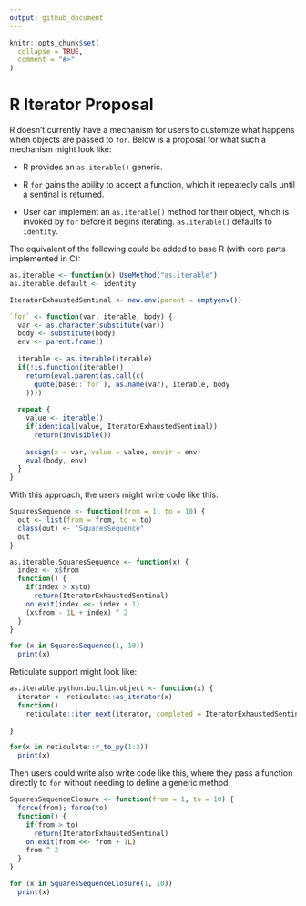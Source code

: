 ```yaml
---
output: github_document
---
```


<!-- README.md is generated from README.Rmd. Please edit that file -->

```r
knitr::opts_chunk$set(
  collapse = TRUE,
  comment = "#>"
)
```

# R Iterator Proposal

R doesn't currently have a mechanism for users to customize what happens
when objects are passed to `for`. Below is a proposal for what such a
mechanism might look like:

-   R provides an `as.iterable()` generic.

-   R `for` gains the ability to accept a function, which it repeatedly
    calls until a sentinal is returned.

-   User can implement an `as.iterable()` method for their object, which
    is invoked by `for` before it begins iterating. `as.iterable()`
    defaults to `identity`.

The equivalent of the following could be added to base R (with core
parts implemented in C):

```r
as.iterable <- function(x) UseMethod("as.iterable")
as.iterable.default <- identity

IteratorExhaustedSentinal <- new.env(parent = emptyenv())

`for` <- function(var, iterable, body) {
  var <- as.character(substitute(var))
  body <- substitute(body)
  env <- parent.frame()
  
  iterable <- as.iterable(iterable)
  if(!is.function(iterable))
    return(eval.parent(as.call(c(
      quote(base::`for`), as.name(var), iterable, body
    ))))
  
  repeat {
    value <- iterable() 
    if(identical(value, IteratorExhaustedSentinal))
      return(invisible())
    
    assign(x = var, value = value, envir = env)
    eval(body, env)
  }
}
```

With this approach, the users might write code like this:

```r
SquaresSequence <- function(from = 1, to = 10) {
  out <- list(from = from, to = to)
  class(out) <- "SquaresSequence"
  out
}

as.iterable.SquaresSequence <- function(x) {
  index <- x$from
  function() {
    if(index > x$to)
      return(IteratorExhaustedSentinal)
    on.exit(index <<- index + 1)
    (x$from - 1L + index) ^ 2
  }
}

for (x in SquaresSequence(1, 10))
  print(x)
```

Reticulate support might look like:

```r
as.iterable.python.builtin.object <- function(x) {
  iterator <- reticulate::as_iterator(x)
  function()
    reticulate::iter_next(iterator, completed = IteratorExhaustedSentinal)
  
}

for(x in reticulate::r_to_py(1:3))
  print(x)
```

Then users could write also write code like this, where they pass a
function directly to `for` without needing to define a generic method:

```r
SquaresSequenceClosure <- function(from = 1, to = 10) {
  force(from); force(to)
  function() {
    if(from > to)
      return(IteratorExhaustedSentinal)
    on.exit(from <<- from + 1L)
    from ^ 2
  }
}

for (x in SquaresSequenceClosure(1, 10))
  print(x)
```
